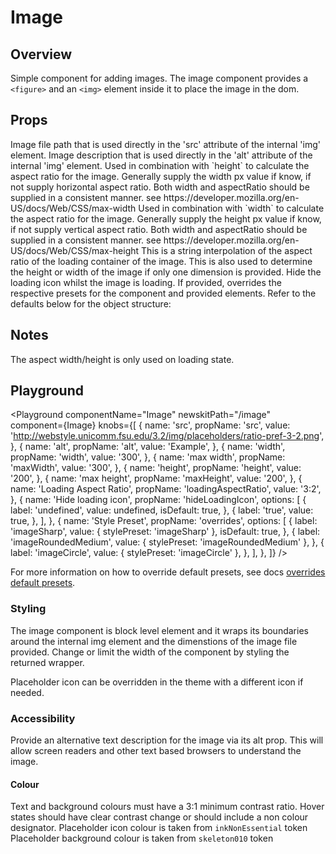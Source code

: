 

# Image

## Overview

Simple component for adding images.
The image component provides a `<figure>` and an `<img>` element inside it to place the image in the dom.

## Props

<LegacyBlock marginTop="sizing040">
  <Prop name="src" type="string">
    Image file path that is used directly in the 'src' attribute of
    the internal 'img' element.
  </Prop>
  <Prop name="alt" type="string">
    Image description that is used directly in the 'alt' attribute of
    the internal 'img' element.
  </Prop>
  <Prop name="width" type="string" default="100%">
    Used in combination with `height` to calculate the aspect ratio for
    the image. Generally supply the width px value if know, if not supply
    horizontal aspect ratio. Both width and aspectRatio should be supplied
    in a consistent manner.
  </Prop>
  <Prop name="maxWidth" type="string">
    see https://developer.mozilla.org/en-US/docs/Web/CSS/max-width
  </Prop>
  <Prop name="height" type="string" default="auto">
    Used in combination with `width` to calculate the aspect ratio for the
    image. Generally supply the height px value if know, if not supply vertical
    aspect ratio. Both width and aspectRatio should be supplied in a
    consistent manner.
  </Prop>
  <Prop name="maxHeight" type="string">
    see https://developer.mozilla.org/en-US/docs/Web/CSS/max-height
  </Prop>
  <Prop name="loadingAspectRatio" type="string">
    This is a string interpolation of the aspect ratio of the loading container of the image.
    This is also used to determine the height or width of the image if only one dimension is provided.
  </Prop>
  <Prop name="hideLoadingIcon" type="boolean" default={false}>
    Hide the loading icon whilst the image is loading.
  </Prop>
  <Prop name="overrides" type="object">
    If provided, overrides the respective presets for the component and provided elements.
    Refer to the defaults below for the object structure:
    <CodeFromDefaultPresets componentName="image" />
  </Prop>
</LegacyBlock>

## Notes

The aspect width/height is only used on loading state.

## Playground

<Playground
  componentName="Image"
  newskitPath="/image"
  component={Image}
  knobs={[
    {
      name: 'src',
      propName: 'src',
      value:
        'http://webstyle.unicomm.fsu.edu/3.2/img/placeholders/ratio-pref-3-2.png',
    },
    {
      name: 'alt',
      propName: 'alt',
      value: 'Example',
    },
    {
      name: 'width',
      propName: 'width',
      value: '300',
    },
    {
      name: 'max width',
      propName: 'maxWidth',
      value: '300',
    },
    {
      name: 'height',
      propName: 'height',
      value: '200',
    },
    {
      name: 'max height',
      propName: 'maxHeight',
      value: '200',
    },
    {
      name: 'Loading Aspect Ratio',
      propName: 'loadingAspectRatio',
      value: '3:2',
    },
    {
      name: 'Hide loading icon',
      propName: 'hideLoadingIcon',
      options: [
        {
          label: 'undefined',
          value: undefined,
          isDefault: true,
        },
        {
          label: 'true',
          value: true,
        },
      ],
    },
    {
      name: 'Style Preset',
      propName: 'overrides',
      options: [
        {
          label: 'imageSharp',
          value: {
            stylePreset: 'imageSharp'
          },
          isDefault: true,
        },
        {
          label: 'imageRoundedMedium',
          value: {
            stylePreset: 'imageRoundedMedium'
          },
        },
        {
          label: 'imageCircle',
          value: {
            stylePreset: 'imageCircle'
          },
        },
      ],
    },
  ]}
/>

For more information on how to override default presets, see docs [overrides default presets](/theming/default-presets/override-individual-components).

### Styling

The image component is block level element and it wraps its boundaries around the internal img element and the dimenstions of the image file provided. Change or limit the width of the component by styling the returned wrapper.

Placeholder icon can be overridden in the theme with a different icon if needed.

### Accessibility

Provide an alternative text description for the image via its alt prop. This will allow screen readers and other text based browsers to understand the image.

#### Colour

Text and background colours must have a 3:1 minimum contrast ratio.
Hover states should have clear contrast change or should include a non colour designator.
Placeholder icon colour is taken from `inkNonEssential` token
Placeholder background colour is taken from `skeleton010` token

